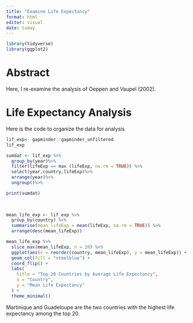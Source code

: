 ```yaml
---
title: "Examine Life Expectancy"
format: html
editor: visual
date: today
---
```


```r
library(tidyverse)
library(ggplot2)
```

# Abstract

Here, I re-examine the analysis of Oeppen and Vaupel (2002).

# Life Expectancy Analysis

Here is the code to organize the data for analysis

```r
lif_exp<- gapminder::gapminder_unfiltered
lif_exp
```

```r
sumdat <- lif_exp %>%
  group_by(year)%>%
  filter(lifeExp == max (lifeExp, na.rm = TRUE)) %>%
  select(year,country,lifeExp)%>%
  arrange(year)%>%
  ungroup()%>%

print(sumdat)
         
  
```

```r
mean_life_exp <- lif_exp %>%
  group_by(country) %>%
  summarise(mean_lifeExp = mean(lifeExp, na.rm = TRUE)) %>%
  arrange(desc(mean_lifeExp))
```

```r
mean_life_exp %>%
  slice_max(mean_lifeExp, n = 20) %>%
  ggplot(aes(x = reorder(country, mean_lifeExp), y = mean_lifeExp)) +
  geom_col(fill = "steelblue") +
  coord_flip() +
  labs(
    title = "Top 20 Countries by Average Life Expectancy",
    x = "Country",
    y = "Mean Life Expectancy"
  ) +
  theme_minimal()
```

Martinique and Guadeloupe are the two countries with the highest life expectancy among the top 20.
